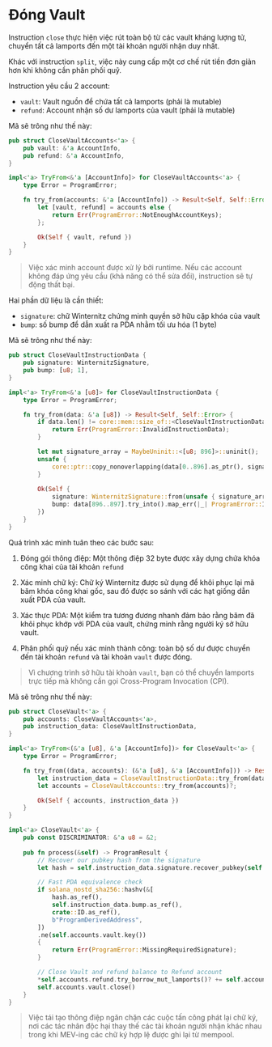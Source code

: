 # Đóng Vault

Instruction `close` thực hiện việc rút toàn bộ từ các vault kháng lượng tử, chuyển tất cả lamports đến một tài khoản người nhận duy nhất.

Khác với instruction `split`, việc này cung cấp một cơ chế rút tiền đơn giản hơn khi không cần phân phối quỹ.

<ArticleSection name="Các account cần thiết" id="required-accounts" level="h2" />

Instruction yêu cầu 2 account:

- `vault`: Vault nguồn để chứa tất cả lamports (phải là mutable)
- `refund`: Account nhận số dư lamports của vault (phải là mutable)

Mã sẽ trông như thế này:

```rust
pub struct CloseVaultAccounts<'a> {
    pub vault: &'a AccountInfo,
    pub refund: &'a AccountInfo,
}

impl<'a> TryFrom<&'a [AccountInfo]> for CloseVaultAccounts<'a> {
    type Error = ProgramError;

    fn try_from(accounts: &'a [AccountInfo]) -> Result<Self, Self::Error> {
        let [vault, refund] = accounts else {
            return Err(ProgramError::NotEnoughAccountKeys);
        };

        Ok(Self { vault, refund })
    }
}

```

> Việc xác minh account được xử lý bởi runtime. Nếu các account không đáp ứng yêu cầu (khả năng có thể sửa đổi), instruction sẽ tự động thất bại.

<ArticleSection name="Dữ liệu cho instruction" id="instruction-data" level="h2" />

Hai phần dữ liệu là cần thiết:
- `signature`: chữ Winternitz chứng minh quyền sở hữu cặp khóa của vault
- `bump`: số bump để dẫn xuất ra PDA nhằm tối ưu hóa (1 byte)

Mã sẽ trông như thế này:

```rust
pub struct CloseVaultInstructionData {
    pub signature: WinternitzSignature,
    pub bump: [u8; 1],
}

impl<'a> TryFrom<&'a [u8]> for CloseVaultInstructionData {
    type Error = ProgramError;

    fn try_from(data: &'a [u8]) -> Result<Self, Self::Error> {
        if data.len() != core::mem::size_of::<CloseVaultInstructionData>() {
            return Err(ProgramError::InvalidInstructionData);
        }

        let mut signature_array = MaybeUninit::<[u8; 896]>::uninit();
        unsafe {
            core::ptr::copy_nonoverlapping(data[0..896].as_ptr(), signature_array.as_mut_ptr() as *mut u8, 896);
        }
        
        Ok(Self { 
            signature: WinternitzSignature::from(unsafe { signature_array.assume_init() }),
            bump: data[896..897].try_into().map_err(|_| ProgramError::InvalidInstructionData)?,
        })
    }
}
```

<ArticleSection name="Logic của instruction" id="instruction-logic" level="h2" />

Quá trình xác minh tuân theo các bước sau:

1. Đóng gói thông điệp: Một thông điệp 32 byte được xây dựng chứa khóa công khai của tài khoản `refund`

2. Xác minh chữ ký: Chữ ký Winternitz được sử dụng để khôi phục lại mã băm khóa công khai gốc, sau đó được so sánh với các hạt giống dẫn xuất PDA của vault.

3. Xác thực PDA: Một kiểm tra tương đương nhanh đảm bảo rằng băm đã khôi phục khớp với PDA của vault, chứng minh rằng người ký sở hữu vault.

4. Phân phối quỹ nếu xác minh thành công: toàn bộ số dư được chuyển đến tài khoản `refund` và tài khoản `vault` được đóng.

> Vì chương trình sở hữu tài khoản `vault`, bạn có thể chuyển lamports trực tiếp mà không cần gọi Cross-Program Invocation (CPI).

Mã sẽ trông như thế này:

```rust
pub struct CloseVault<'a> {
    pub accounts: CloseVaultAccounts<'a>,
    pub instruction_data: CloseVaultInstructionData,
}

impl<'a> TryFrom<(&'a [u8], &'a [AccountInfo])> for CloseVault<'a> {
    type Error = ProgramError;

    fn try_from((data, accounts): (&'a [u8], &'a [AccountInfo])) -> Result<Self, Self::Error> {
        let instruction_data = CloseVaultInstructionData::try_from(data)?;
        let accounts = CloseVaultAccounts::try_from(accounts)?;

        Ok(Self { accounts, instruction_data })
    }
}

impl<'a> CloseVault<'a> {
    pub const DISCRIMINATOR: &'a u8 = &2;
 
    pub fn process(&self) -> ProgramResult {
        // Recover our pubkey hash from the signature
        let hash = self.instruction_data.signature.recover_pubkey(self.accounts.refund.key()).merklize();

        // Fast PDA equivalence check
        if solana_nostd_sha256::hashv(&[
            hash.as_ref(),
            self.instruction_data.bump.as_ref(),
            crate::ID.as_ref(),
            b"ProgramDerivedAddress",
        ])
        .ne(self.accounts.vault.key())
        {
            return Err(ProgramError::MissingRequiredSignature);
        }

        // Close Vault and refund balance to Refund account
        *self.accounts.refund.try_borrow_mut_lamports()? += self.accounts.vault.lamports();
        self.accounts.vault.close()
    }
}
```

> Việc tái tạo thông điệp ngăn chặn các cuộc tấn công phát lại chữ ký, nơi các tác nhân độc hại thay thế các tài khoản người nhận khác nhau trong khi MEV-ing các chữ ký hợp lệ được ghi lại từ mempool.